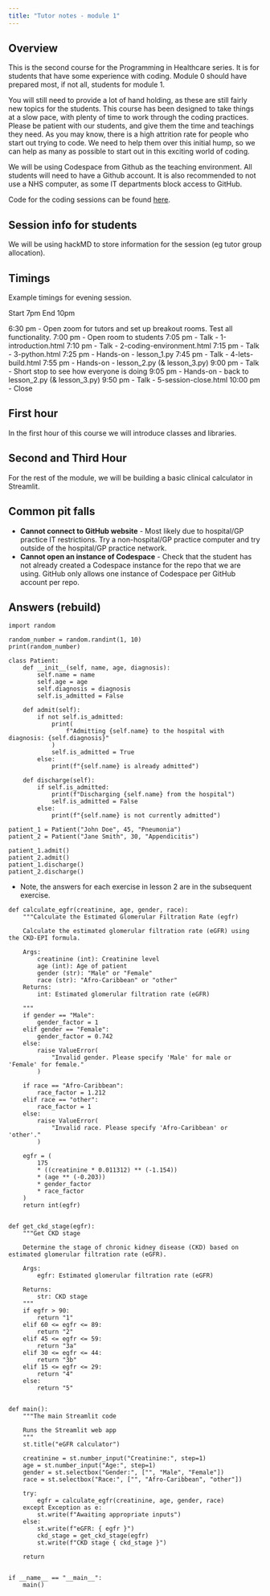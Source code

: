 ```yaml
---
title: "Tutor notes - module 1"
---
```


## Overview

This is the second course for the Programming in Healthcare series. It is for students that have some experience with coding. Module 0 should have prepared most, if not all, students for module 1. 

You will still need to provide a lot of hand holding, as these are still fairly new topics for the students. This course has been designed to take things at a slow pace, with plenty of time to work through the coding practices. Please be patient with our students, and give them the time and teachings they need. As you may know, there is a high attrition rate for people who start out trying to code. We need to help them over this initial hump, so we can help as many as possible to start out in this exciting world of coding.

We will be using Codespace from Github as the teaching environment. All students will need to have a Github account. It is also recommended to not use a NHS computer, as some IT departments block access to GitHub.

Code for the coding sessions can be found [here](https://github.com/letsdodigital/coding-hands-on).


## Session info for students

We will be using hackMD to store information for the session (eg tutor group allocation).


## Timings

Example timings for evening session.

Start 7pm
End 10pm

6:30 pm - Open zoom for tutors and set up breakout rooms. Test all functionality.
7:00 pm - Open room to students
7:05 pm - Talk - 1-introduction.html
7:10 pm - Talk - 2-coding-environment.html
7:15 pm - Talk - 3-python.html
7:25 pm - Hands-on - lesson_1.py
7:45 pm - Talk - 4-lets-build.html
7:55 pm - Hands-on - lesson_2.py (& lesson_3.py)
9:00 pm - Talk - Short stop to see how everyone is doing
9:05 pm - Hands-on - back to lesson_2.py (& lesson_3.py)
9:50 pm - Talk - 5-session-close.html
10:00 pm - Close

## First hour

In the first hour of this course we will introduce classes and libraries.


## Second and Third Hour

For the rest of the module, we will be building a basic clinical calculator in Streamlit.


## Common pit falls

* **Cannot connect to GitHub website** - Most likely due to hospital/GP practice IT restrictions. Try a non-hospital/GP practice computer and try outside of the hospital/GP practice network.
* **Cannot open an instance of Codespace** - Check that the student has not already created a Codespace instance for the repo that we are using. GitHub only allows one instance of Codespace per GitHub account per repo.


## Answers (rebuild)

```.python
import random

random_number = random.randint(1, 10)
print(random_number)
```


```.python
class Patient:
    def __init__(self, name, age, diagnosis):
        self.name = name
        self.age = age
        self.diagnosis = diagnosis
        self.is_admitted = False

    def admit(self):
        if not self.is_admitted:
            print(
                f"Admitting {self.name} to the hospital with diagnosis: {self.diagnosis}"
            )
            self.is_admitted = True
        else:
            print(f"{self.name} is already admitted")

    def discharge(self):
        if self.is_admitted:
            print(f"Discharging {self.name} from the hospital")
            self.is_admitted = False
        else:
            print(f"{self.name} is not currently admitted")

patient_1 = Patient("John Doe", 45, "Pneumonia")
patient_2 = Patient("Jane Smith", 30, "Appendicitis")

patient_1.admit()
patient_2.admit()
patient_1.discharge()
patient_2.discharge()
```

* Note, the answers for each exercise in lesson 2 are in the subsequent exercise.

```.python
def calculate_egfr(creatinine, age, gender, race):
    """Calculate the Estimated Glomerular Filtration Rate (egfr)

    Calculate the estimated glomerular filtration rate (eGFR) using the CKD-EPI formula.

    Args:
        creatinine (int): Creatinine level
        age (int): Age of patient
        gender (str): "Male" or "Female"
        race (str): "Afro-Caribbean" or "other"
    Returns:
        int: Estimated glomerular filtration rate (eGFR)

    """
    if gender == "Male":
        gender_factor = 1
    elif gender == "Female":
        gender_factor = 0.742
    else:
        raise ValueError(
            "Invalid gender. Please specify 'Male' for male or 'Female' for female."
        )

    if race == "Afro-Caribbean":
        race_factor = 1.212
    elif race == "other":
        race_factor = 1
    else:
        raise ValueError(
            "Invalid race. Please specify 'Afro-Caribbean' or 'other'."
        )

    egfr = (
        175
        * ((creatinine * 0.011312) ** (-1.154))
        * (age ** (-0.203))
        * gender_factor
        * race_factor
    )
    return int(egfr)


def get_ckd_stage(egfr):
    """Get CKD stage

    Determine the stage of chronic kidney disease (CKD) based on estimated glomerular filtration rate (eGFR).

    Args:
        egfr: Estimated glomerular filtration rate (eGFR)

    Returns:
        str: CKD stage
    """
    if egfr > 90:
        return "1"
    elif 60 <= egfr <= 89:
        return "2"
    elif 45 <= egfr <= 59:
        return "3a"
    elif 30 <= egfr <= 44:
        return "3b"
    elif 15 <= egfr <= 29:
        return "4"
    else:
        return "5"


def main():
    """The main Streamlit code

    Runs the Streamlit web app
    """
    st.title("eGFR calculator")

    creatinine = st.number_input("Creatinine:", step=1)
    age = st.number_input("Age:", step=1)
    gender = st.selectbox("Gender:", ["", "Male", "Female"])
    race = st.selectbox("Race:", ["", "Afro-Caribbean", "other"])

    try:
        egfr = calculate_egfr(creatinine, age, gender, race)
    except Exception as e:
        st.write(f"Awaiting appropriate inputs")
    else:
        st.write(f"eGFR: { egfr }")
        ckd_stage = get_ckd_stage(egfr)
        st.write(f"CKD stage { ckd_stage }")

    return


if __name__ == "__main__":
    main()
```
